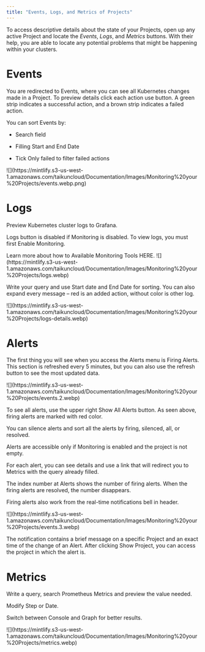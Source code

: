 ```yaml
---
title: "Events, Logs, and Metrics of Projects"
---
```


To access descriptive details about the state of your Projects, open up any active Project and locate the *Events*, *Logs*, and *Metrics* buttons. With their help, you are able to locate any potential problems that might be happening within your clusters.

# Events

You are redirected to Events, where you can see all Kubernetes changes made in a Project. To preview details click each action use button. A green strip indicates a successful action, and a brown strip indicates a failed action.

You can sort Events by:

* Search field

* Filling Start and End Date

* Tick Only failed to filter failed actions

<Frame caption="Project events">
  ![](https://mintlify.s3-us-west-1.amazonaws.com/taikuncloud/Documentation/Images/Monitoring%20your%20Projects/events.webp.png)
</Frame>

# Logs

Preview Kubernetes cluster logs to Grafana.

Logs button is disabled if Monitoring is disabled. To view logs, you must first Enable Monitoring.

<Card title="Available Monitoring Tools" icon="desktop" horizontal="yes" href="Documentation/Topics/Monitoring your Projects/Available Monitoring tools.mdx">
  Learn more about how to Available Monitoring Tools HERE.
</Card>

<Frame caption="Logs">
  ![](https://mintlify.s3-us-west-1.amazonaws.com/taikuncloud/Documentation/Images/Monitoring%20your%20Projects/logs.webp)
</Frame>

<Note>Write your query and use Start date and End Date for sorting. You can also expand every message – red is an added action, without color is other log.</Note>

<Frame caption="Detailed logs">
  ![](https://mintlify.s3-us-west-1.amazonaws.com/taikuncloud/Documentation/Images/Monitoring%20your%20Projects/logs-details.webp)
</Frame>

# Alerts

The first thing you will see when you access the Alerts menu is Firing Alerts. This section is refreshed every 5 minutes, but you can also use the refresh button to see the most updated data.

<Frame caption="Alerts">
  ![](https://mintlify.s3-us-west-1.amazonaws.com/taikuncloud/Documentation/Images/Monitoring%20your%20Projects/events.2.webp)
</Frame>

To see all alerts, use the upper right Show All Alerts button. As seen above, firing alerts are marked with red color.

You can silence alerts and sort all the alerts by firing, silenced, all, or resolved.

Alerts are accessible only if Monitoring is enabled and the project is not empty.

For each alert, you can see details and use a link that will redirect you to Metrics with the query already filled.

The index number at Alerts shows the number of firing alerts. When the firing alerts are resolved, the number disappears.

Firing alerts also work from the real-time notifications bell in header.

<Frame caption="Notifications">
  ![](https://mintlify.s3-us-west-1.amazonaws.com/taikuncloud/Documentation/Images/Monitoring%20your%20Projects/events.3.webp)
</Frame>

The notification contains a brief message on a specific Project and an exact time of the change of an Alert. After clicking Show Project, you can access the project in which the alert is.

# Metrics

Write a query, search Prometheus Metrics and preview the value needed.

Modify Step or Date.

Switch between Console and Graph for better results.

<Frame caption="Metrics">
  ![](https://mintlify.s3-us-west-1.amazonaws.com/taikuncloud/Documentation/Images/Monitoring%20your%20Projects/metrics.webp)
</Frame>
